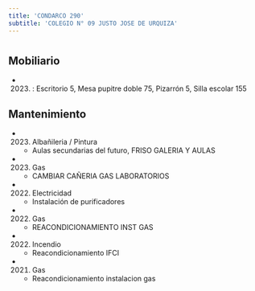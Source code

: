 ```yaml
---
title: 'CONDARCO 290'
subtitle: 'COLEGIO N° 09 JUSTO JOSE DE URQUIZA'
---
```


#


## Mobiliario

*  (2023) : Escritorio 5, Mesa pupitre doble 75, Pizarrón 5, Silla escolar 155 





## Mantenimiento

*  (2023) Albañileria / Pintura 
    + Aulas secundarias del futuro, FRISO GALERIA Y AULAS

*  (2023) Gas 
    + CAMBIAR CAÑERIA GAS LABORATORIOS

*  (2022) Electricidad 
    + Instalación de purificadores

*  (2022) Gas 
    + REACONDICIONAMIENTO INST GAS

*  (2022) Incendio 
    + Reacondicionamiento IFCI

*  (2021) Gas 
    + Reacondicionamiento instalacion gas



